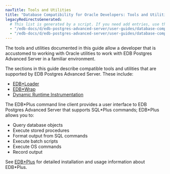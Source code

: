 ```yaml
---
navTitle: Tools and Utilities
title: "Database Compatibility for Oracle Developers: Tools and Utilities"
legacyRedirectsGenerated:
  # This list is generated by a script. If you need add entries, use the `legacyRedirects` key.
  - "/edb-docs/d/edb-postgres-advanced-server/user-guides/database-compatibility-for-oracle-developers-tools-and-utilities-guide/9.6/DB_Compat_for_Oracle_Dev_Tools_Guide.1.01.html"
  - "/edb-docs/d/edb-postgres-advanced-server/user-guides/database-compatibility-for-oracle-developers-tools-and-utilities-guide/9.6/toc.html"
---
```


<div id="introduction" class="registered_link"></div>

The tools and utilities documented in this guide allow a developer that is accustomed to working with Oracle utilities to work with EDB Postgres Advanced Server in a familiar environment.

The sections in this guide describe compatible tools and utilities that are supported by EDB Postgres Advanced Server. These include:

-   [EDB\*Loader](/epas/latest/epas_compat_tools_guide/02_edb_loader/)
-   [EDB\*Wrap](/epas/latest/epas_compat_tools_guide/03_edb_wrap/)
-   [Dynamic Runtime Instrumentation](/epas/latest/epas_compat_tools_guide/04_dynamic_runtime_instrumentation_tools_architecture_DRITA/)

The EDB\*Plus command line client provides a user interface to EDB Postgres Advanced Server that supports SQL\*Plus commands; EDB\*Plus allows you to:

-   Query database objects
-   Execute stored procedures
-   Format output from SQL commands
-   Execute batch scripts
-   Execute OS commands
-   Record output

See [EDB\*Plus](/edb_plus/latest/) for detailed installation and usage information about EDB\*Plus.

